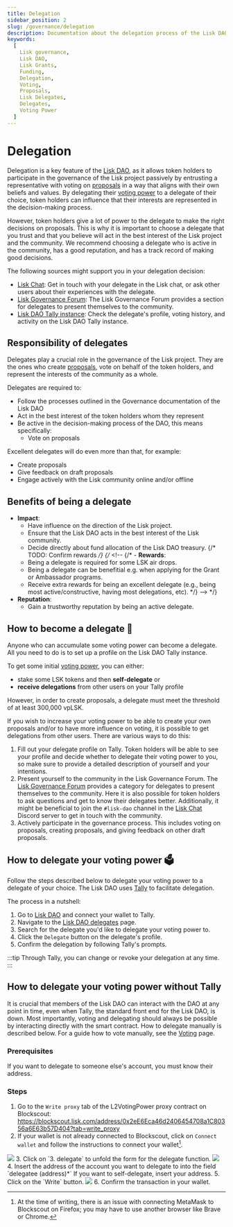 ```yaml
---
title: Delegation
sidebar_position: 2
slug: /governance/delegation
description: Documentation about the delegation process of the Lisk DAO.
keywords:
  [
    Lisk governance,
    Lisk DAO,
    Lisk Grants,
    Funding,
    Delegation,
    Voting,
    Proposals,
    Lisk Delegates,
    Delegates,
    Voting Power
  ]
---
```




# Delegation
Delegation is a key feature of the [Lisk DAO](overview), as it allows token holders to participate in the governance of the Lisk project passively by entrusting a representative with voting on [proposals](overview#proposals) in a way that aligns with their own beliefs and values.
By delegating their [voting power](overview#voting-power) to a delegate of their choice, token holders can influence that their interests are represented in the decision-making process.

However, token holders give a lot of power to the delegate to make the right decisions on proposals.
This is why it is important to choose a delegate that you trust and that you believe will act in the best interest of the Lisk project and the community.
We recommend choosing a delegate who is active in the community, has a good reputation, and has a track record of making good decisions.

The following sources might support you in your delegation decision:

- [Lisk Chat](https://lisk.chat): Get in touch with your delegate in the Lisk chat, or ask other users about their experiences with the delegate.
- [Lisk Governance Forum](https://forum.lisk.com/c/delegates/): The Lisk Governance Forum provides a section for delegates to present themselves to the community.
- [Lisk DAO Tally instance](https://www.tally.xyz/gov/lisk): Check the delegate's profile, voting history, and activity on the Lisk DAO Tally instance.

## Responsibility of delegates
Delegates play a crucial role in the governance of the Lisk project.
They are the ones who create [proposals](overview#proposals), vote on behalf of the token holders, and represent the interests of the community as a whole.

Delegates are required to:

- Follow the processes outlined in the Governance documentation of the Lisk DAO
- Act in the best interest of the token holders whom they represent
- Be active in the decision-making process of the DAO, this means specifically:
  - Vote on proposals

Excellent delegates will do even more than that, for example:

- Create proposals
- Give feedback on draft proposals
- Engage actively with the Lisk community online and/or offline

## Benefits of being a delegate

- **Impact**: 
  - Have influence on the direction of the Lisk project.
  - Ensure that the Lisk DAO acts in the best interest of the Lisk community.
  - Decide directly about fund allocation of the Lisk DAO treasury.
  {/* TODO: Confirm rewards */}
{/* <!-- {/* - **Rewards**:
  - Being a delegate is required for some LSK air drops.
  - Being a delegate can be benefitial e.g. when applying for the Grant or Ambassador programs.
  - Receive extra rewards for being an excellent delegate (e.g., being most active/constructive, having most delegations, etc). */} --> */}
- **Reputation**:
  - Gain a trustworthy reputation by being an active delegate.

## How to become a delegate 🚀

Anyone who can accumulate some voting power can become a delegate.
All you need to do is to set up a profile on the Lisk DAO Tally instance.

To get some initial [voting power](overview#voting-power), you can either: 

* stake some LSK tokens and then **self-delegate** or
* **receive delegations** from other users on your Tally profile

However, in order to create proposals, a delegate must meet the threshold of at least 300,000 vpLSK.

If you wish to increase your voting power to be able to create your own proposals and/or to have more influence on voting, it is possible to get delegations from other users.
There are various ways to do this:

1. Fill out your delegate profile on Tally.
Token holders will be able to see your profile and decide whether to delegate their voting power to you, so make sure to provide a detailed description of yourself and your intentions.
2. Present yourself to the community in the Lisk Governance Forum.
The [Lisk Governance Forum](https://forum.lisk.com/c/delegates) provides a category for delegates to present themselves to the community.
Here it is also possible for token holders to ask questions and get to know their delegates better.
Additionally, it might be beneficial to join the `#lisk-dao` channel in the [Lisk Chat](https://lisk.chat) Discord server to get in touch with the community.
3. Actively participate in the governance process.
This includes voting on proposals, creating proposals, and giving feedback on other draft proposals.

## How to delegate your voting power 🗳️

Follow the steps described below to delegate your voting power to a delegate of your choice.
The Lisk DAO uses [Tally](https://www.tally.xyz/) to facilitate delegation. 

The process in a nutshell:
1. Go to [Lisk DAO](https://www.tally.xyz/gov/lisk) and connect your wallet to Tally. 
2. Navigate to the [Lisk DAO delegates](https://www.tally.xyz/gov/lisk/delegates) page.
3. Search for the delegate you'd like to delegate your voting power to.
4. Click the `Delegate` button on the delegate's profile.
5. Confirm the delegation by following Tally's prompts.

:::tip
Through Tally, you can change or revoke your delegation at any time. 
:::

## How to delegate your voting power without Tally

It is crucial that members of the Lisk DAO can interact with the DAO at any point in time, even when Tally, the standard front end for the Lisk DAO, is down.
Most importantly, voting and delegating should always be possible by interacting directly with the smart contract.
How to delegate manually is described below.
For a guide how to vote manually, see the [Voting](voting) page.

### Prerequisites

If you want to delegate to someone else's account, you must know their address.

### Steps

1. Go to the `Write proxy` tab of the L2VotingPower proxy contract on Blockscout: https://blockscout.lisk.com/address/0x2eE6Eca46d2406454708a1C80356a6E63b57D404?tab=write_proxy
2. If your wallet is not already connected to Blockscout, click on `Connect wallet` and follow the instructions to connect your wallet[^1].
  <img src={delegateConnect}/>
3. Click on `3. delegate` to unfold the form for the delegate function.
  <img src={delegateSelect}/>
4. Insert the address of the account you want to delegate to into the field `delegatee (address)*`
 If you want to self-delegate, insert your address.
5. Click on the `Write` button.
  <img src={delegateSubmit}/>
6. Confirm the transaction in your wallet.

[^1]: At the time of writing, there is an issue with connecting MetaMask to Blockscout on Firefox;
you may have to use another browser like Brave or Chrome.